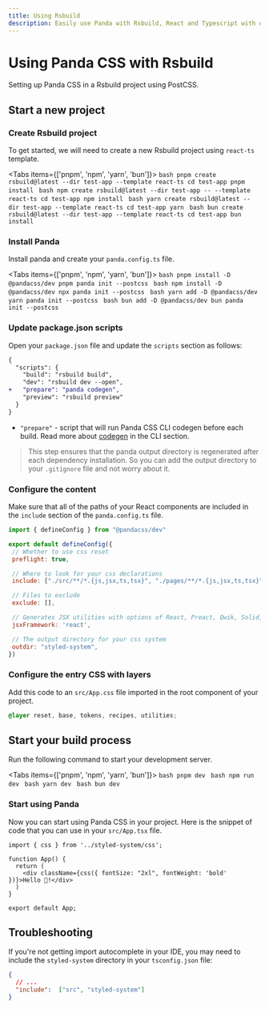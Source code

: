 ```yaml
---
title: Using Rsbuild
description: Easily use Panda with Rsbuild, React and Typescript with our dedicated integration.
---
```


# Using Panda CSS with Rsbuild

Setting up Panda CSS in a Rsbuild project using PostCSS.

## Start a new project

<Steps>

### Create Rsbuild project

To get started, we will need to create a new Rsbuild project using `react-ts` template.

<Tabs items={['pnpm', 'npm', 'yarn', 'bun']}>
  <Tab>
    ```bash
    pnpm create rsbuild@latest --dir test-app --template react-ts
    cd test-app
    pnpm install
    ```
  </Tab>
  <Tab>
    ```bash
    npm create rsbuild@latest --dir test-app -- --template react-ts
    cd test-app
    npm install
    ```
  </Tab>
  <Tab>
    ```bash
    yarn create rsbuild@latest --dir test-app --template react-ts
    cd test-app
    yarn
    ```
  </Tab>
  <Tab>
    ```bash
    bun create rsbuild@latest --dir test-app --template react-ts
    cd test-app
    bun install
    ```
  </Tab>
</Tabs>


### Install Panda

Install panda and create your `panda.config.ts` file.

<Tabs items={['pnpm', 'npm', 'yarn', 'bun']}>
  <Tab>
    ```bash
    pnpm install -D @pandacss/dev
    pnpm panda init --postcss
    ```
  </Tab>
  <Tab>
    ```bash
    npm install -D @pandacss/dev
    npx panda init --postcss
    ```
  </Tab>
  <Tab>
    ```bash
    yarn add -D @pandacss/dev
    yarn panda init --postcss
    ```
  </Tab>
  <Tab>
    ```bash
    bun add -D @pandacss/dev
    bun panda init --postcss
    ```
  </Tab>
</Tabs>

### Update package.json scripts

Open your `package.json` file and update the `scripts` section as follows:

```diff {3} filename="package.json"
{
  "scripts": {
    "build": "rsbuild build",
    "dev": "rsbuild dev --open",
+   "prepare": "panda codegen",
    "preview": "rsbuild preview"
  }
}
```
- `"prepare"` - script that will run Panda CSS CLI codegen before each build. Read more about [codegen](/docs/references/cli#panda-codegen) in the CLI section.

> This step ensures that the panda output directory is regenerated after each dependency installation. So you can add the output directory to your `.gitignore` file and not worry about it.

### Configure the content

Make sure that all of the paths of your React components are included in the `include` section of the `panda.config.ts` file.

```js {8} filename="panda.config.ts"
import { defineConfig } from "@pandacss/dev"

export default defineConfig({
 // Whether to use css reset
 preflight: true,

 // Where to look for your css declarations
 include: ["./src/**/*.{js,jsx,ts,tsx}", "./pages/**/*.{js,jsx,ts,tsx}"],

 // Files to exclude
 exclude: [],

 // Generates JSX utilities with options of React, Preact, Qwik, Solid, Vue 
 jsxFramework: 'react',

 // The output directory for your css system
 outdir: "styled-system",
})
```

### Configure the entry CSS with layers

Add this code to an `src/App.css` file imported in the root component of your project.

```css filename="src/App.css"
@layer reset, base, tokens, recipes, utilities;
```

## Start your build process

Run the following command to start your development server.

<Tabs items={['pnpm', 'npm', 'yarn', 'bun']}>
  <Tab>
    ```bash
    pnpm dev
    ```
  </Tab>
  <Tab>
    ```bash
    npm run dev
    ```
  </Tab>
  <Tab>
    ```bash
    yarn dev
    ```
  </Tab>
  <Tab>
    ```bash
    bun dev
    ```
  </Tab>
</Tabs>

### Start using Panda

Now you can start using Panda CSS in your project.
Here is the snippet of code that you can use in your `src/App.tsx` file.

```tsx filename="src/App.tsx"
import { css } from '../styled-system/css';

function App() {
  return (
    <div className={css({ fontSize: "2xl", fontWeight: 'bold' })}>Hello 🐼!</div>
  )
}

export default App;
```
</Steps>

## Troubleshooting

If you're not getting import autocomplete in your IDE, you may need to include the `styled-system` directory in your `tsconfig.json` file:

```json filename="tsconfig.json"
{
  // ...
  "include":  ["src", "styled-system"]
}
```
